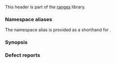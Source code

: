 {{cpp/header/title|ranges|notes={{mark c++20}}}}
{{cpp/header/navbar}}

This header is part of the [[cpp/ranges|ranges]] library.

===Namespace aliases===
{{ddcl|1=
namespace std {
    namespace views = ranges::views;
}
}}

The namespace alias {{tt|std::views}} is provided as a shorthand for {{tt|std::ranges::views}}.

{{dsc begin}}
{{dsc h1|Includes}}
{{dsc inc|cpp/header/dsc compare}}
{{dsc inc|cpp/header/dsc initializer_list}}
{{dsc inc|cpp/header/dsc iterator}}
{{dsc h1|Concepts}}
{{dsc h2|Range concepts}}
{{dsc namespace|std::ranges}}
{{dsc inc|cpp/ranges/dsc range}}
{{dsc inc|cpp/ranges/dsc borrowed_range}}
{{dsc inc|cpp/ranges/dsc sized_range}}
{{dsc inc|cpp/ranges/dsc view}}
{{dsc inc|cpp/ranges/dsc input_range}}
{{dsc inc|cpp/ranges/dsc output_range}}
{{dsc inc|cpp/ranges/dsc forward_range}}
{{dsc inc|cpp/ranges/dsc bidirectional_range}}
{{dsc inc|cpp/ranges/dsc random_access_range}}
{{dsc inc|cpp/ranges/dsc contiguous_range}}
{{dsc inc|cpp/ranges/dsc common_range}}
{{dsc inc|cpp/ranges/dsc viewable_range}}
{{dsc inc|cpp/ranges/dsc constant_range}}

{{dsc h1|Functions}}
{{dsc h2|Range conversions}}
{{dsc namespace|std::ranges}}
{{dsc inc|cpp/ranges/dsc to}}

{{dsc h1|Classes}}
{{dsc h2|Range primitives}}
{{dsc namespace|std::ranges}}
{{dsc inc|cpp/ranges/dsc iterator_t}}
{{dsc inc|cpp/ranges/dsc range_size_t}}
{{dsc inc|cpp/ranges/dsc range_reference_t}}
{{dsc h2|Views}}
{{dsc namespace|std::ranges}}
{{dsc inc|cpp/ranges/dsc view_interface}}
{{dsc inc|cpp/ranges/dsc subrange}}
{{dsc h2|Dangling iterator handling}}
{{dsc namespace|std::ranges}}
{{dsc inc|cpp/ranges/dsc dangling}}
{{dsc inc|cpp/ranges/dsc borrowed_iterator_t}}
{{dsc h2|Other utilities}}
{{dsc namespace|std::ranges}}
{{dsc inc|cpp/ranges/dsc elements_of}}
{{dsc h2|Factories}}
{{dsc namespace|std::ranges}}
{{dsc inc|cpp/ranges/dsc empty_view}}
{{dsc inc|cpp/ranges/dsc single_view}}
{{dsc inc|cpp/ranges/dsc iota_view}}
{{dsc inc|cpp/ranges/dsc repeat_view}}
{{dsc inc|cpp/ranges/dsc basic_istream_view}}
{{dsc h2|Adaptors}}
{{dsc namespace|std::ranges}}
{{dsc inc|cpp/ranges/dsc range_adaptor_closure}}
{{dsc inc|cpp/ranges/dsc all_view}}
{{dsc inc|cpp/ranges/dsc ref_view}}
{{dsc inc|cpp/ranges/dsc owning_view}}
{{dsc inc|cpp/ranges/dsc as_rvalue_view}}
{{dsc inc|cpp/ranges/dsc filter_view}}
{{dsc inc|cpp/ranges/dsc transform_view}}
{{dsc inc|cpp/ranges/dsc take_view}}
{{dsc inc|cpp/ranges/dsc take_while_view}}
{{dsc inc|cpp/ranges/dsc drop_view}}
{{dsc inc|cpp/ranges/dsc drop_while_view}}
{{dsc inc|cpp/ranges/dsc join_view}}
{{dsc inc|cpp/ranges/dsc join_with_view}}
{{dsc inc|cpp/ranges/dsc lazy_split_view}}
{{dsc inc|cpp/ranges/dsc split_view}}
{{dsc inc|cpp/ranges/dsc concat_view}}
{{dsc inc|cpp/ranges/dsc view_counted}}
{{dsc inc|cpp/ranges/dsc common_view}}
{{dsc inc|cpp/ranges/dsc reverse_view}}
{{dsc inc|cpp/ranges/dsc as_const_view}}
{{dsc inc|cpp/ranges/dsc elements_view}}
{{dsc inc|cpp/ranges/dsc keys_view}}
{{dsc inc|cpp/ranges/dsc values_view}}
{{dsc inc|cpp/ranges/dsc enumerate_view}}
{{dsc inc|cpp/ranges/dsc zip_view}}
{{dsc inc|cpp/ranges/dsc zip_transform_view}}
{{dsc inc|cpp/ranges/dsc adjacent_view}}
{{dsc inc|cpp/ranges/dsc adjacent_transform_view}}
{{dsc inc|cpp/ranges/dsc chunk_view}}
{{dsc inc|cpp/ranges/dsc slide_view}}
{{dsc inc|cpp/ranges/dsc chunk_by_view}}
{{dsc inc|cpp/ranges/dsc stride_view}}
{{dsc inc|cpp/ranges/dsc cartesian_product_view}}

{{dsc h1|Customization point objects}}
{{dsc h2|Range access}}
{{dsc namespace|std::ranges}}
{{dsc inc|cpp/ranges/dsc begin}}
{{dsc inc|cpp/ranges/dsc end}}
{{dsc inc|cpp/ranges/dsc cbegin}}
{{dsc inc|cpp/ranges/dsc cend}}
{{dsc inc|cpp/ranges/dsc rbegin}}
{{dsc inc|cpp/ranges/dsc rend}}
{{dsc inc|cpp/ranges/dsc crbegin}}
{{dsc inc|cpp/ranges/dsc crend}}
{{dsc inc|cpp/ranges/dsc size}}
{{dsc inc|cpp/ranges/dsc ssize}}
{{dsc inc|cpp/ranges/dsc empty}}
{{dsc inc|cpp/ranges/dsc data}}
{{dsc inc|cpp/ranges/dsc cdata}}

{{dsc h1|Enumerations}}
{{dsc namespace|std::ranges}}
{{dsc inc|cpp/ranges/dsc subrange_kind}}

{{dsc h1|Helpers}}
{{dsc inc|cpp/ranges/subrange/dsc tuple_size}}
{{dsc inc|cpp/ranges/subrange/dsc tuple_element}}
{{dsc inc|cpp/ranges/subrange/dsc get}}
{{dsc inc|cpp/ranges/dsc from_range}}
{{dsc end}}

===Synopsis===
{{cpp/synopsis/ranges}}

===Defect reports===
{{dr list begin}}
{{dr list item|wg=lwg|dr=3914|std=C++23|before=the constraint of {{lc|std::ranges::enumerate_view}}&lt;br&gt;was incorrectly specified in the synopsis|after=corrected}}
{{dr list end}}

{{langlinks|es|ja|ru|zh}}